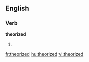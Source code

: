 ==English==

===Verb===
'''theorized'''

# {{past of|[[theorize]]}}

[[fr:theorized]]
[[hu:theorized]]
[[vi:theorized]]